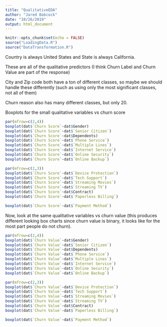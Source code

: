 ```yaml
---
title: "QualitativeEDA"
author: "Jared Babcock"
date: "10/26/2019"
output: html_document
---
```


```r
knitr::opts_chunk$set(echo = FALSE)
source("LoadingData.R")
source("DataTransformation.R")
```
Country is always United States and State is always California.

These are all of the qualitative predictors (I think Churn Label and Churn Value are part of the response)


City and Zip code both have a ton of different classes, so maybe we should handle these differently (such as using only the most significant classes, not all of them)

Churn reason also has many different classes, but only 20.



Boxplots for the small qualitative variables vs churn score

```r
par(mfrow=c(2,4))
boxplot(dat$`Churn Score`~dat$Gender)
boxplot(dat$`Churn Score`~dat$`Senior Citizen`)
boxplot(dat$`Churn Score`~dat$Dependents)
boxplot(dat$`Churn Score`~dat$`Phone Service`)
boxplot(dat$`Churn Score`~dat$`Multiple Lines`)
boxplot(dat$`Churn Score`~dat$`Internet Service`)
boxplot(dat$`Churn Score`~dat$`Online Security`)
boxplot(dat$`Churn Score`~dat$`Online Backup`)
```

```r
par(mfrow=c(2,3))
boxplot(dat$`Churn Score`~dat$`Device Protection`)
boxplot(dat$`Churn Score`~dat$`Tech Support`)
boxplot(dat$`Churn Score`~dat$`Streaming Movies`)
boxplot(dat$`Churn Score`~dat$`Streaming TV`)
boxplot(dat$`Churn Score`~dat$Contract)
boxplot(dat$`Churn Score`~dat$`Paperless Billing`)
```

```r
boxplot(dat$`Churn Score`~dat$`Payment Method`)
```

Now, look at the same qualitative variables vs churn value (this produces different looking box charts since churn value is binary, it looks like for the most part people do not churn).

```r
par(mfrow=c(2,4))
boxplot(dat$`Churn Value`~dat$Gender)
boxplot(dat$`Churn Value`~dat$`Senior Citizen`)
boxplot(dat$`Churn Value`~dat$Dependents)
boxplot(dat$`Churn Value`~dat$`Phone Service`)
boxplot(dat$`Churn Value`~dat$`Multiple Lines`)
boxplot(dat$`Churn Value`~dat$`Internet Service`)
boxplot(dat$`Churn Value`~dat$`Online Security`)
boxplot(dat$`Churn Value`~dat$`Online Backup`)
```

```r
par(mfrow=c(2,3))
boxplot(dat$`Churn Value`~dat$`Device Protection`)
boxplot(dat$`Churn Value`~dat$`Tech Support`)
boxplot(dat$`Churn Value`~dat$`Streaming Movies`)
boxplot(dat$`Churn Value`~dat$`Streaming TV`)
boxplot(dat$`Churn Value`~dat$Contract)
boxplot(dat$`Churn Value`~dat$`Paperless Billing`)
```

```r
boxplot(dat$`Churn Value`~dat$`Payment Method`)
```
